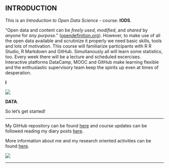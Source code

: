 


## INTRODUCTION


This is an *Introduction to Open Data Science* - course: **IODS**.

"Open data and content can be _freely used_, _modified_, and _shared_ by _anyone_ for _any purpose_." ([opendefinition.org](http://opendefinition.org)). However, to make use of all the open data available and scrutinize it properly we need basic skills, tools and lots of motivation. This course will familiarize participants with R R Studio, R Markdown and GitHub. Simultanously all will learn some statistics, too. Every week there will be a lecture and scheduled excercises. Interactive platforms DataCamp, MOOC and GitHub make learning flexible and the enthusiastic supervisory team keep the spirits up even at times of desperation.

**I**

 ![](https://content.mycutegraphics.com/graphics/hearts/funky-pink-heart.png) 


**DATA**. 

So let's get started!

____
My GitHub repository can be found [here](https://github.com/paap0/IODS-project) and course updates can be followed reading my diary posts [here](https://paap0.github.io/IODS-project/).

More information about me and my research oriented activities can be found [here](https://tuhat.helsinki.fi/portal/en/persons/paula-bergman(63b12e70-9e74-4e0a-bc62-fbc5dd300802).html).

![](https://tuhat.helsinki.fi/portal/files/82888635/PBskot.jpg)

____
